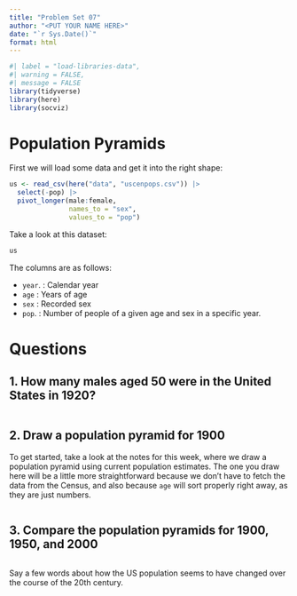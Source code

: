 ```yaml
---
title: "Problem Set 07"
author: "<PUT YOUR NAME HERE>"
date: "`r Sys.Date()`"
format: html
---
```


```r
#| label = "load-libraries-data",
#| warning = FALSE,
#| message = FALSE
library(tidyverse)
library(here)
library(socviz)
```

# Population Pyramids

First we will load some data and get it into the right shape:

```r
us <- read_csv(here("data", "uscenpops.csv")) |> 
  select(-pop) |> 
  pivot_longer(male:female, 
               names_to = "sex", 
               values_to = "pop")
```

Take a look at this dataset:

```r
us
```

The columns are as follows:

- `year`. : Calendar year
- `age`   : Years of age
- `sex`   : Recorded sex
- `pop`.  : Number of people of a given age and sex in a specific year.

# Questions

## 1. How many males aged 50 were in the United States in 1920?

```r

```


## 2. Draw a population pyramid for 1900

To get started, take a look at the notes for this week, where we draw a population pyramid using current population estimates. The one you draw here will be a little more straightforward because we don't have to fetch the data from the Census, and also because `age` will sort properly right away, as they are just numbers.

```r

```


## 3. Compare the population pyramids for 1900, 1950, and 2000

```r

```


Say a few words about how the US population seems to have changed over the course of the 20th century.
